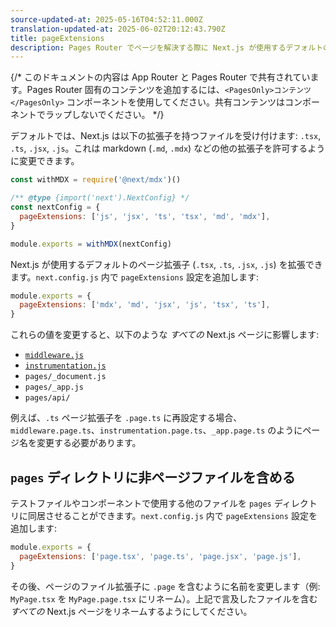 ```yaml
---
source-updated-at: 2025-05-16T04:52:11.000Z
translation-updated-at: 2025-06-02T20:12:43.790Z
title: pageExtensions
description: Pages Router でページを解決する際に Next.js が使用するデフォルトのページ拡張子を拡張します。
---
```


{/* このドキュメントの内容は App Router と Pages Router で共有されています。Pages Router 固有のコンテンツを追加するには、`<PagesOnly>コンテンツ</PagesOnly>` コンポーネントを使用してください。共有コンテンツはコンポーネントでラップしないでください。 */}

<AppOnly>

デフォルトでは、Next.js は以下の拡張子を持つファイルを受け付けます: `.tsx`, `.ts`, `.jsx`, `.js`。これは markdown (`.md`, `.mdx`) などの他の拡張子を許可するように変更できます。

```js filename="next.config.js"
const withMDX = require('@next/mdx')()

/** @type {import('next').NextConfig} */
const nextConfig = {
  pageExtensions: ['js', 'jsx', 'ts', 'tsx', 'md', 'mdx'],
}

module.exports = withMDX(nextConfig)
```

</AppOnly>

<PagesOnly>

Next.js が使用するデフォルトのページ拡張子 (`.tsx`, `.ts`, `.jsx`, `.js`) を拡張できます。`next.config.js` 内で `pageExtensions` 設定を追加します:

```js filename="next.config.js"
module.exports = {
  pageExtensions: ['mdx', 'md', 'jsx', 'js', 'tsx', 'ts'],
}
```

これらの値を変更すると、以下のような _すべての_ Next.js ページに影響します:

- [`middleware.js`](/docs/pages/building-your-application/routing/middleware)
- [`instrumentation.js`](/docs/pages/guides/instrumentation)
- `pages/_document.js`
- `pages/_app.js`
- `pages/api/`

例えば、`.ts` ページ拡張子を `.page.ts` に再設定する場合、`middleware.page.ts`、`instrumentation.page.ts`、`_app.page.ts` のようにページ名を変更する必要があります。

## `pages` ディレクトリに非ページファイルを含める

テストファイルやコンポーネントで使用する他のファイルを `pages` ディレクトリに同居させることができます。`next.config.js` 内で `pageExtensions` 設定を追加します:

```js filename="next.config.js"
module.exports = {
  pageExtensions: ['page.tsx', 'page.ts', 'page.jsx', 'page.js'],
}
```

その後、ページのファイル拡張子に `.page` を含むように名前を変更します（例: `MyPage.tsx` を `MyPage.page.tsx` にリネーム）。上記で言及したファイルを含む _すべての_ Next.js ページをリネームするようにしてください。

</PagesOnly>